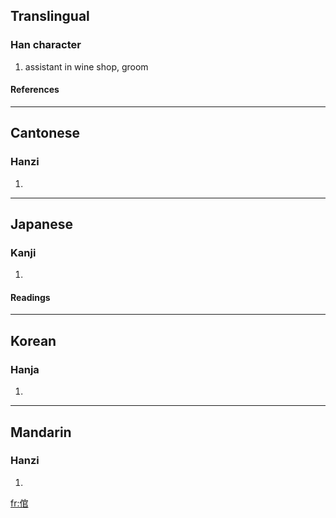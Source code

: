 ==Translingual==
===Han character===
{{Han char|rn=9|rad=人|as=08|sn=10|four=2327<sub>7</sub>|canj=人十口口 (OJRR)}}
# assistant in wine shop, groom
====References====
{{Han ref|kx=0107.180|dkj=00759|dj=0228.030|hdz=10184.040|uh=500C|ud=20492|bh=ADBE|bd=44478}}
----
==Cantonese==
===Hanzi===
{{yue-hanzi|jyut=|y=gun1}}
# {{defn|Cantonese}}
----
==Japanese==
===Kanji===
{{ja-kanji|grade=|rs=人08}}
# {{defn|Japanese}}
====Readings====
{{ja-readings|on=[[くわん]] (kuwan)|kun=[[とねり]] (toneri)}}
----
==Korean==
===Hanja===
{{ko-hanja|hangeul=관|rv=gwan|mr=kwan}}
# {{defn|Korean}}
----
==Mandarin==
===Hanzi===
{{cmn-hanzi|pin=[[dào]] (dao4), [[guān]] (guan1)|wg=tao<sup>4</sup>, kuan<sup>1</sup>}}
# {{defn|Mandarin}}

[[fr:倌]]